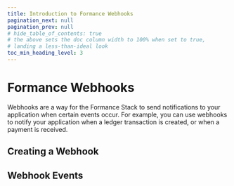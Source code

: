 ```yaml
---
title: Introduction to Formance Webhooks
pagination_next: null
pagination_prev: null
# hide_table_of_contents: true
# the above sets the doc column width to 100% when set to true,
# landing a less-than-ideal look
toc_min_heading_level: 3
---
```

# Formance Webhooks

Webhooks are a way for the Formance Stack to send notifications to your application when certain events occur. For example, you can use webhooks to notify your application when a ledger transaction is created, or when a payment is received.

## Creating a Webhook

## Webhook Events